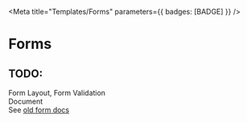 
<Meta
  title="Templates/Forms"
  parameters={{ badges: [BADGE] }}
/>

# Forms

<div className="alert alert-info">
  <h2 className="alert-heading">TODO:</h2>
  <p>
    Form Layout, Form Validation<br/>
    Document<br/>
    See <a href="https://design-system.post.ch/#/post-samples/forms">old form docs</a>
  </p>
</div>
